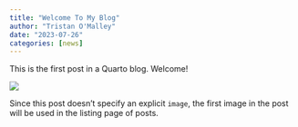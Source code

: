 ```yaml
---
title: "Welcome To My Blog"
author: "Tristan O'Malley"
date: "2023-07-26"
categories: [news]
---
```


This is the first post in a Quarto blog. Welcome!

![](thumbnail.jpg)

Since this post doesn't specify an explicit `image`, the first image in the post will be used in the listing page of posts.
